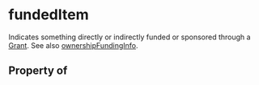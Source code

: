 # fundedItem

Indicates something directly or indirectly funded or sponsored through a <a class="localLink" href="/Grant">Grant</a>. See also <a class="localLink" href="/ownershipFundingInfo">ownershipFundingInfo</a>.

## Property of



